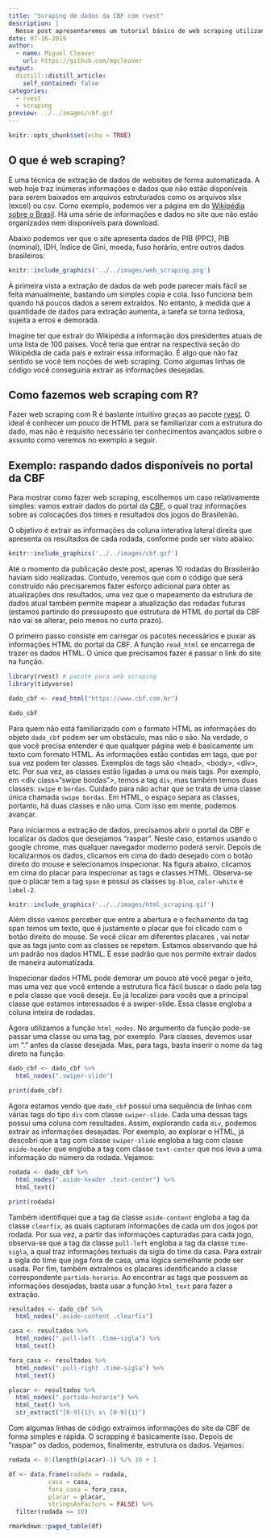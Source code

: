 ```yaml
---
title: "Scraping de dados da CBF com rvest"
description: |
  Nesse post apresentaremos um tutorial básico de web scraping utilizando o pacote rvest e o as informações de jogos divulgadas no site da CBF. Rvest é um pacote que simplifica muito tarefas de scraping e vai te ajudar a transformar qualquer site em dados no R.
date: 07-16-2019
author:
  - name: Miguel Cleaver
    url: https://github.com/mgcleaver
output:
  distill::distill_article:
    self_contained: false
categories:
  - rvest
  - scraping
preview: ../../images/cbf.gif
---
```


```r
knitr::opts_chunk$set(echo = TRUE)
```
<!-- More -->

## O que é web scraping?

É uma técnica de extração de dados de websites de forma automatizada. A web hoje traz inúmeras informações e dados que não estão disponíveis para serem baixados em arquivos  estruturados como os arquivos xlsx (excel) ou csv. Como exemplo, podemos ver a página em do [Wikipédia sobre o Brasil](https://pt.wikipedia.org/wiki/Brasil). Há uma série de informações e dados no site que não estão organizados nem disponíveis para download. 

Abaixo podemos ver que o site apresenta dados de PIB (PPC), PIB (nominal), IDH, Índice de Gini, moeda, fuso horário, entre outros dados brasileiros:

```r
knitr::include_graphics('../../images/web_scraping.png')
```

À primeira vista a extração de dados da web pode parecer mais fácil se feita manualmente, bastando um simples copia e cola. Isso funciona bem quando há poucos dados a serem extraídos. No entanto, à medida que a quantidade de dados para extração aumenta, a tarefa se torna tediosa, sujeita a erros e demorada. 

Imagine ter que extrair do Wikipédia a informação dos presidentes atuais de uma lista de 100 países. Você teria que entrar na respectiva seção do Wikipédia de cada país e extrair essa informação. É algo que não faz sentido se você tem noções de web scraping. Como algumas linhas de código você conseguiria extrair as informações desejadas.

## Como fazemos web scraping com R?

Fazer web scraping com R é bastante intuitivo graças ao pacote [rvest](https://www.rdocumentation.org/packages/rvest/versions/0.3.4). O ideal é conhecer um pouco de HTML para se familiarizar com a estrutura do dado, mas não é requisito necessário ter conhecimentos avançados sobre o assunto como veremos no exemplo a seguir.

## Exemplo: raspando dados disponíveis no portal da CBF

Para mostrar como fazer web scraping, escolhemos um caso relativamente simples: vamos extrair dados do portal da [CBF](https://www.cbf.com.br/), o qual traz informações sobre as colocações dos times e resultados dos jogos do Brasileirão.

O objetivo é extrair as informações da coluna interativa lateral direita que apresenta os resultados de cada rodada, conforme pode ser visto abaixo:

```r
knitr::include_graphics('../../images/cbf.gif')
```

Até o momento da publicação deste post, apenas 10 rodadas do Brasileirão haviam sido realizadas. Contudo, veremos que com o código que será construído não precisaremos fazer esforço adicional para obter as atualizações dos resultados, uma vez que o mapeamento da estrutura de dados atual também permite mapear a atualização das rodadas futuras (estamos partindo do pressuposto que estrutura de HTML do portal da CBF não vai se alterar, pelo menos no curto prazo).

O primeiro passo consiste em carregar os pacotes necessários e puxar as informações HTML do portal da CBF. A função `read_html` se encarrega de trazer os dados HTML. O único que precisamos fazer é passar o link do site na função.


```r

library(rvest) # pacote para web scraping
library(tidyverse)

dado_cbf <- read_html("https://www.cbf.com.br")

dado_cbf
```

Para quem não está familiarizado com o formato HTML as informações do objeto `dado_cbf` podem ser um obstáculo, mas não o são. Na verdade, o que você precisa entender é que qualquer página web é basicamente um texto com formato HTML. As informações estão contidas em tags, que por sua vez podem ter classes. Exemplos de tags são \<head\>, \<body\>, \<div\>, etc. Por sua vez, as classes estão ligadas a uma ou mais tags. Por exemplo, em \<div class="swipe bordas"\>, temos a tag `div`, mas também temos duas classes: `swipe` e `bordas`. Cuidado para não achar que se trata de uma classe única chamada `swipe bordas`. Em HTML, o espaço separa as classes, portanto, há duas classes e não uma. Com isso em mente, podemos avançar.

Para iniciarmos a extração de dados, precisamos abrir o portal da CBF e localizar os dados que desejamos "raspar". Neste caso, estamos usando o google chrome, mas qualquer navegador moderno poderá servir. Depois de localizarmos os dados, clicamos em cima do dado desejado com o botão direito do mouse e selecionamos inspecionar. Na figura abaixo, clicamos em cima do placar para inspecionar as tags e classes HTML. Observa-se que o placar tem a tag `span` e possui as classes `bg-blue`, `color-white` e `label-2`. 

```r
knitr::include_graphics('../../images/html_scraping.gif')
```

Além disso vamos perceber que entre a abertura e o fechamento da tag span temos um texto, que é justamente o placar que foi clicado com o botão direito do mouse. Se você clicar em diferentes placares , vai notar que as tags junto com as classes se repetem. Estamos observando que há um padrão nos dados HTML. É esse padrão que nos permite extrair dados de maneira automatizada. 

Inspecionar dados HTML pode demorar um pouco até você pegar o jeito, mas uma vez que você entende a estrutura fica fácil buscar o dado pela tag e pela classe que você deseja. Eu já localizei para vocês que a principal classe que estamos interessados é a swiper-slide. Essa classe engloba a coluna inteira de rodadas. 

Agora utilizamos a função `html_nodes`.  No argumento da função pode-se passar uma classe ou uma tag, por exemplo. Para classes, devemos usar um "." antes da classe desejada. Mas, para tags, basta inserir o nome da tag direto na função. 


```r

dado_cbf <- dado_cbf %>% 
  html_nodes(".swiper-slide")

print(dado_cbf)
```

Agora estamos vendo que `dado_cbf` possui uma sequência de linhas com várias tags do tipo `div` com classe `swiper-slide`. Cada uma dessas tags possui uma coluna com resultados. Assim, explorando cada `div`, podemos extrair as informações desejadas. Por exemplo, ao explorar o HTML, já descobri que a tag com classe `swiper-slide` engloba a tag com classe `aside-header` que engloba a tag com classe `text-center` que nos leva a uma informação do número da rodada. Vejamos:


```r
rodada <- dado_cbf %>% 
  html_nodes(".aside-header .text-center") %>% 
  html_text()

print(rodada)
```

Também identifiquei que a tag da classe `aside-content` engloba a tag da classe `clearfix`, as quais capturam informações de cada um dos jogos por rodada. Por sua vez, a partir das informações capturadas para cada jogo, observa-se que a tag da classe `pull-left` engloba a tag da classe `time-sigla`, a qual traz informações textuais da sigla do time da casa. Para extrair a sigla do time que joga fora de casa, uma lógica semelhante pode ser usada. Por fim, também extraímos os placares identificando a classe correspondente `partida-horario`. Ao encontrar as tags que possuem as informações desejadas, basta usar a função `html_text` para fazer a extração.

```r

resultados <- dado_cbf %>% 
  html_nodes(".aside-content .clearfix")

casa <- resultados %>% 
  html_nodes(".pull-left .time-sigla") %>% 
  html_text()

fora_casa <- resultados %>% 
  html_nodes(".pull-right .time-sigla") %>% 
  html_text()

placar <- resultados %>% 
  html_nodes(".partida-horario") %>% 
  html_text() %>% 
  str_extract("[0-9]{1}\ x\ [0-9]{1}")
```

Com algumas linhas de código extraímos informações do site da CBF de forma simples e rápida. O scrapping é basicamente isso. Depois de "raspar" os dados, podemos, finalmente, estrutura os dados. Vejamos:

```r
rodada <- 0:(length(placar)-1) %/% 10 + 1

df <- data.frame(rodada = rodada,
           casa = casa, 
           fora_casa = fora_casa,
           placar = placar,
           stringsAsFactors = FALSE) %>% 
  filter(rodada <= 10)

rmarkdown::paged_table(df)
```



